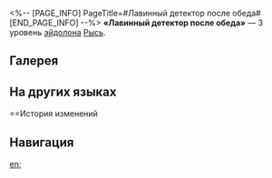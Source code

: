 <%-- [PAGE_INFO]
PageTitle=#Лавинный детектор после обеда#
[END_PAGE_INFO] --%>
{{Эйдолон Инфобокс
|Название         = Лавинный детектор после обеда
|Изображение      = Эйдолон Лавинный детектор после обеда.png
|Персонаж         = Рысь
|Уровень          = 3
|Длительность     = 
|Описание         = Уровень навыка повышается на 2, максимальный уровень - 15. Уровень базовой атаки повышается на 1, максимальный уровень - 10.
|Свойство1        = 
|Масштабирование1 = 
}}
'''«Лавинный детектор после обеда»''' — 3 уровень [[эйдолон]]а [[Рысь]].

==Галерея==
{{Галерея|position=left|captionalign=center
|Персонаж Рысь Эйдолон 3.png|Осколок Эйдолона
}}

==На других языках==
{{На других языках
|en   = Afternoon of Avalanche Beacon
|zhs  = 雪崩信标的午后
|zht  = 雪崩信標的午後
|ja   = {{Rubi|雪崩|なだれ}}ビーコンの{{Rubi|鳴|な}}る{{Rubi|午後|ごご}}
|ko   = 눈사태 비콘의 오후
|es   = Tarde de baliza de avalanchas
|fr   = Détecteur d'avalanche de l'après-midi
|ru   = Лавинный детектор после обеда
|th   = Afternoon of Avalanche Beacon
|vi   = Buổi Chiều Tín Hiệu Tuyết Lở
|de   = Ein Nachmittag mit Lawinenleuchtfeuer
|id   = Afternoon of Avalanche Beacon
|pt   = Tarde do Sinalizador de Avalanche
}}

==История изменений
{{История изменений|3.5}}

==Навигация==
{{Навык Навбокс|Рысь}}

[[en:]]